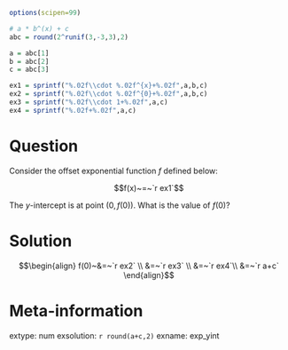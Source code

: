 ```r
options(scipen=99)

# a * b^(x) + c
abc = round(2^runif(3,-3,3),2)

a = abc[1]
b = abc[2]
c = abc[3]

ex1 = sprintf("%.02f\\cdot %.02f^{x}+%.02f",a,b,c)
ex2 = sprintf("%.02f\\cdot %.02f^{0}+%.02f",a,b,c)
ex3 = sprintf("%.02f\\cdot 1+%.02f",a,c)
ex4 = sprintf("%.02f+%.02f",a,c)

```


Question
========

Consider the offset exponential function $f$ defined below:

$$f(x)~=~`r ex1`$$

The $y$-intercept is at point $\left(0,f(0)\right)$. What is the value of $f(0)$?


Solution
========

$$\begin{align}
f(0)~&=~`r ex2` \\
&=~`r ex3` \\
&=~`r ex4`\\
&=~`r a+c`
\end{align}$$




Meta-information
============
extype: num
exsolution: `r round(a+c,2)`
exname: exp_yint
